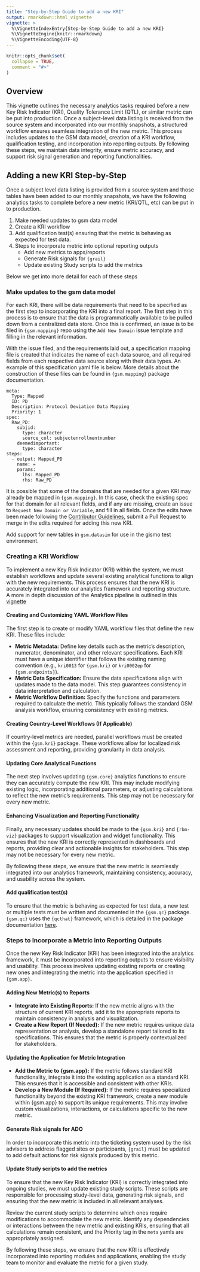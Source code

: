 ```yaml
---
title: "Step-by-Step Guide to add a new KRI"
output: rmarkdown::html_vignette
vignette: >
  %\VignetteIndexEntry{Step-by-Step Guide to add a new KRI}
  %\VignetteEngine{knitr::rmarkdown}
  %\VignetteEncoding{UTF-8}
---
```


```r
knitr::opts_chunk$set(
  collapse = TRUE,
  comment = "#>"
)
```

## Overview

This vignette outlines the necessary analytics tasks required before a new Key Risk Indicator (KRI), Quality Tolerance Limit (QTL), or similar metric can be put into production. Once a subject-level data listing is received from the source system and incorporated into our monthly snapshots, a structured workflow ensures seamless integration of the new metric. This process includes updates to the GSM data model, creation of a KRI workflow, qualification testing, and incorporation into reporting outputs. By following these steps, we maintain data integrity, ensure metric accuracy, and support risk signal generation and reporting functionalities. 


## Adding a new KRI Step-by-Step

Once a subject level data listing is provided from a source system and those tables have been added to our monthly snapshots, we have the following analytics tasks to complete before a new metric (KRI/QTL, etc) can be put in to production. 

1. Make needed updates to gsm data model
2. Create a KRI workflow
3. Add qualification test(s) ensuring that the metric is behaving as expected for test data.  
4. Steps to incorporate metric into optional reporting outputs
    - Add new metrics to apps/reports
    - Generate Risk signals for `{grail}`
    - Update existing Study scripts to add the metrics

Below we get into more detail for each of these steps

### Make updates to the gsm data model

For each KRI, there will be data requirements that need to be specified as the first step to incorporating the KRI into a final report. The first step in this process is to ensure that the data is programmatically available to be pulled down from a centralized data store. Once this is confirmed, an issue is to be filed in `{gsm.mapping}` repo using the `Add New Domain` issue template and filling in the relevant information.

With the issue filed, and the requirements laid out, a specification mapping file is created that indicates the name of each data source, and all required fields from each respective data source along with their data types. An example of this specification yaml file is below. More details about the construction of these files can be found in `{gsm.mapping}` package documentation.

```
meta:
  Type: Mapped
  ID: PD
  Description: Protocol Deviation Data Mapping 
  Priority: 1
spec: 
  Raw_PD:
    subjid:
      type: character
      source_col: subjectenrollmentnumber
    deemedimportant:
      type: character
steps:
  - output: Mapped_PD
    name: =
    params:
      lhs: Mapped_PD
      rhs: Raw_PD
```

It is possible that some of the domains that are needed for a given KRI may already be mapped in `{gsm.mapping}`. In this case, check the existing spec for that domain for all relevant fields, and if any are missing, create an issue to `Request New Domain or Variable`, and fill in all fields. Once the edits have been made following the [Contributor Guidelines](https://gilead-biostats.github.io/gsm.core/articles/ContributorGuidelines.html), submit a Pull Request to merge in the edits required for adding this new KRI.

Add support for new tables in `gsm.datasim` for use in the gismo test environment.
  
### Creating a KRI Workflow

To implement a new Key Risk Indicator (KRI) within the system, we must establish workflows and update several existing analytical functions to align with the new requirements. This process ensures that the new KRI is accurately integrated into our analytics framework and reporting structure. A more in depth discussion of the Analytics pipeline is outlined in this [vignette](https://gilead-biostats.github.io/gsm.core/articles/DataAnalysis.html)

#### Creating and Customizing YAML Workflow Files
The first step is to create or modify YAML workflow files that define the new KRI. These files include:

- **Metric Metadata:** Define key details such as the metric’s description, numerator, denominator, and other relevant specifications. Each KRI must have a unique identifier that follows the existing naming convention (e.g., `kri0013` for `{gsm.kri}` or `kri0002ep` for `{gsm.endpoints}`).
- **Metric Data Specification:** Ensure the data specifications align with updates made to the data model. This step guarantees consistency in data interpretation and calculation.
- **Metric Workflow Definition:** Specify the functions and parameters required to calculate the metric. This typically follows the standard GSM analysis workflow, ensuring consistency with existing metrics.

#### Creating Country-Level Workflows (If Applicable)
If country-level metrics are needed, parallel workflows must be created within the `{gsm.kri}` package. These workflows allow for localized risk assessment and reporting, providing granularity in data analysis.

#### Updating Core Analytical Functions
The next step involves updating `{gsm.core}` analytics functions to ensure they can accurately compute the new KRI. This may include modifying existing logic, incorporating additional parameters, or adjusting calculations to reflect the new metric’s requirements. This step may not be necessary for every new metric.

#### Enhancing Visualization and Reporting Functionality
Finally, any necessary updates should be made to the `{gsm.kri}` and `{rbm-viz}` packages to support visualization and widget functionality. This ensures that the new KRI is correctly represented in dashboards and reports, providing clear and actionable insights for stakeholders. This step may not be necessary for every new metric.

By following these steps, we ensure that the new metric is seamlessly integrated into our analytics framework, maintaining consistency, accuracy, and usability across the system.

#### Add qualification test(s) 

To ensure that the metric is behaving as expected for test data, a new test or multiple tests must be written and documented in the
`{gsm.qc}` package. `{gsm.qc}` uses the `{qcthat}` framework, which is detailed in the package documentation [here](https://gilead-biostats.github.io/qcthat/).


### Steps to Incorporate a Metric into Reporting Outputs
Once the new Key Risk Indicator (KRI) has been integrated into the analytics framework, it must be incorporated into reporting outputs to ensure visibility and usability. This process involves updating existing reports or creating new ones and integrating the metric into the application specified in `{gsm.app}`.

#### Adding New Metric(s) to Reports
- **Integrate into Existing Reports:** If the new metric aligns with the structure of current KRI reports, add it to the appropriate reports to maintain consistency in analysis and visualization.
- **Create a New Report (If Needed):** If the new metric requires unique data representation or analysis, develop a standalone report tailored to its specifications. This ensures that the metric is properly contextualized for stakeholders.

#### Updating the Application for Metric Integration
- **Add the Metric to {gsm.app}:** If the metric follows standard KRI functionality, integrate it into the existing application as a standard KRI. This ensures that it is accessible and consistent with other KRIs.
- **Develop a New Module (If Required):** If the metric requires specialized functionality beyond the existing KRI framework, create a new module within {gsm.app} to support its unique requirements. This may involve custom visualizations, interactions, or calculations specific to the new metric.
  
#### Generate Risk signals for ADO
In order to incorporate this metric into the ticketing system used by the risk advisers to address flagged sites or participants, `{grail}` must be updated to add default actions for risk signals produced by this metric. 

#### Update Study scripts to add the metrics
To ensure that the new Key Risk Indicator (KRI) is correctly integrated into ongoing studies, we must update existing study scripts. These scripts are responsible for processing study-level data, generating risk signals, and ensuring that the new metric is included in all relevant analyses.

Review the current study scripts to determine which ones require modifications to accommodate the new metric.
Identify any dependencies or interactions between the new metric and existing KRIs, ensuring that all calculations remain consistent, and the Priority tag in the `meta` yamls are appropriately assigned.

By following these steps, we ensure that the new KRI is effectively incorporated into reporting modules and applications, enabling the study team to monitor and evaluate the metric for a given study.
